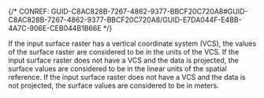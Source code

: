 

{/* CONREF: GUID-C8AC828B-7267-4862-9377-BBCF20C720A8#GUID-C8AC828B-7267-4862-9377-BBCF20C720A8/GUID-E7DA044F-E4BB-4A7C-906E-CEB044B1B66E  */}

If the input surface raster has a vertical coordinate system (VCS), the values of the surface raster are considered to be in the units of the VCS. If the input surface raster does not have a VCS and the data is projected, the surface values are considered to be in the linear units of the spatial reference. If the input surface raster does not have a VCS and the data is not projected, the surface values are considered to be in meters.
